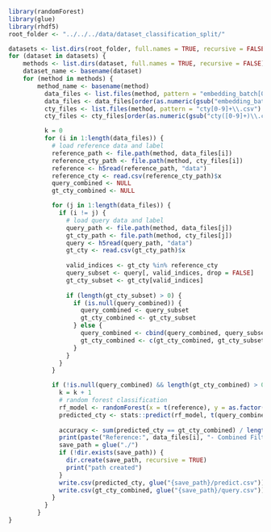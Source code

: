 ```r
library(randomForest)
library(glue)
library(rhdf5)
root_folder <- "../../../data/dataset_classification_split/"

datasets <- list.dirs(root_folder, full.names = TRUE, recursive = FALSE)
for (dataset in datasets) {
    methods <- list.dirs(dataset, full.names = TRUE, recursive = FALSE)   
    dataset_name <- basename(dataset)
    for (method in methods) {
        method_name <- basename(method)
          data_files <- list.files(method, pattern = "embedding_batch[0-9]+\\.h5")
          data_files <- data_files[order(as.numeric(gsub("embedding_batch([0-9]+)\\.h5", "\\1", data_files)))]
          cty_files <- list.files(method, pattern = "cty[0-9]+\\.csv")
          cty_files <- cty_files[order(as.numeric(gsub("cty([0-9]+)\\.csv", "\\1", cty_files)))]

          k = 0
          for (i in 1:length(data_files)) {
            # load reference data and label
            reference_path <- file.path(method, data_files[i])
            reference_cty_path <- file.path(method, cty_files[i])
            reference <- h5read(reference_path, "data")
            reference_cty <- read.csv(reference_cty_path)$x
            query_combined <- NULL
            gt_cty_combined <- NULL

            for (j in 1:length(data_files)) {
              if (i != j) {
                # load query data and label
                query_path <- file.path(method, data_files[j])
                gt_cty_path <- file.path(method, cty_files[j])
                query <- h5read(query_path, "data")
                gt_cty <- read.csv(gt_cty_path)$x
                
                valid_indices <- gt_cty %in% reference_cty
                query_subset <- query[, valid_indices, drop = FALSE]
                gt_cty_subset <- gt_cty[valid_indices]
                
                if (length(gt_cty_subset) > 0) {
                  if (is.null(query_combined)) {
                    query_combined <- query_subset
                    gt_cty_combined <- gt_cty_subset
                  } else {
                    query_combined <- cbind(query_combined, query_subset)
                    gt_cty_combined <- c(gt_cty_combined, gt_cty_subset)
                  }
                }
              }
            }

            if (!is.null(query_combined) && length(gt_cty_combined) > 0) {
              k = k + 1
              # random forest classification
              rf_model <- randomForest(x = t(reference), y = as.factor(reference_cty))
              predicted_cty <- stats::predict(rf_model, t(query_combined))
              
              accuracy <- sum(predicted_cty == gt_cty_combined) / length(gt_cty_combined)
              print(paste("Reference:", data_files[i], "- Combined Filtered Query Batches - Accuracy:", accuracy))
              save_path = glue("./")
              if (!dir.exists(save_path)) {
                dir.create(save_path, recursive = TRUE)
                print("path created")
              }
              write.csv(predicted_cty, glue("{save_path}/predict.csv"))
              write.csv(gt_cty_combined, glue("{save_path}/query.csv"))
            }
          }
        }
}
```



